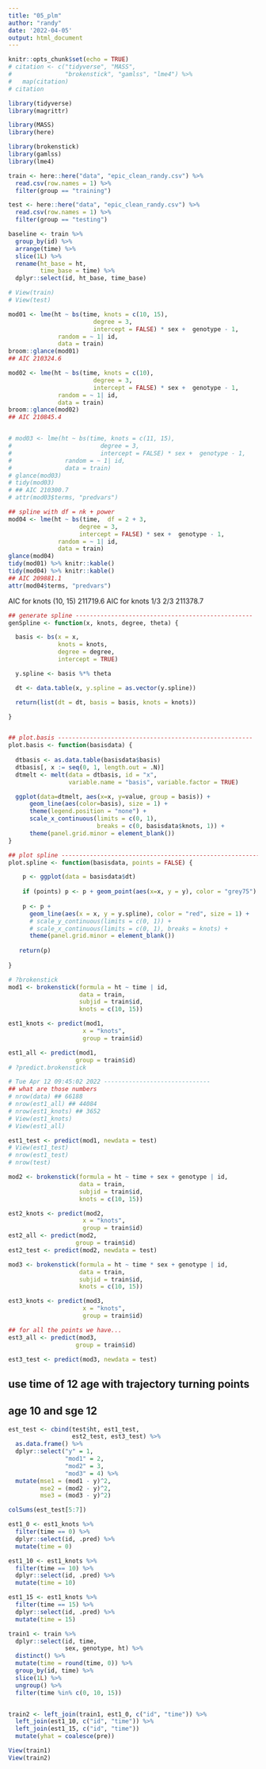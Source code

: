 ```yaml
---
title: "05_plm"
author: "randy"
date: '2022-04-05'
output: html_document
---
```


```r
knitr::opts_chunk$set(echo = TRUE)
# citation <- c("tidyverse", "MASS", 
#               "brokenstick", "gamlss", "lme4") %>% 
#   map(citation)
# citation
```


```r
library(tidyverse)
library(magrittr)

library(MASS)
library(here)

library(brokenstick)
library(gamlss)
library(lme4)
```


```r
train <- here::here("data", "epic_clean_randy.csv") %>%
  read.csv(row.names = 1) %>% 
  filter(group == "training")

test <- here::here("data", "epic_clean_randy.csv") %>%
  read.csv(row.names = 1) %>%
  filter(group == "testing")

baseline <- train %>% 
  group_by(id) %>% 
  arrange(time) %>% 
  slice(1L) %>%
  rename(ht_base = ht,
         time_base = time) %>%
  dplyr::select(id, ht_base, time_base)

# View(train)
# View(test)
```



```r
mod01 <- lme(ht ~ bs(time, knots = c(10, 15), 
                        degree = 3, 
                        intercept = FALSE) * sex +  genotype - 1,
              random = ~ 1| id,
              data = train)
broom::glance(mod01)
## AIC 210324.6	

mod02 <- lme(ht ~ bs(time, knots = c(10), 
                        degree = 3, 
                        intercept = FALSE) * sex +  genotype - 1,
              random = ~ 1| id,
              data = train)
broom::glance(mod02)
## AIC 210845.4	


# mod03 <- lme(ht ~ bs(time, knots = c(11, 15), 
#                         degree = 3, 
#                         intercept = FALSE) * sex +  genotype - 1,
#               random = ~ 1| id,
#               data = train)
# glance(mod03)
# tidy(mod03)
# ## AIC 210300.7
# attr(mod03$terms, "predvars")

## spline with df = nk + power
mod04 <- lme(ht ~ bs(time,  df = 2 + 3,
                    degree = 3, 
                    intercept = FALSE) * sex +  genotype - 1,
              random = ~ 1| id,
              data = train)
glance(mod04)
tidy(mod01) %>% knitr::kable()
tidy(mod04) %>% knitr::kable()
## AIC 209881.1
attr(mod04$terms, "predvars")

```

AIC for knots (10, 15) 211719.6	
AIC for knots 1/3 2/3 211378.7


```r
## generate spline --------------------------------------------------
genSpline <- function(x, knots, degree, theta) {

  basis <- bs(x = x, 
              knots = knots, 
              degree = degree,
              intercept = TRUE)

  y.spline <- basis %*% theta

  dt <- data.table(x, y.spline = as.vector(y.spline))

  return(list(dt = dt, basis = basis, knots = knots))

}


## plot.basis -------------------------------------------------------
plot.basis <- function(basisdata) {
  
  dtbasis <- as.data.table(basisdata$basis)
  dtbasis[, x := seq(0, 1, length.out = .N)]
  dtmelt <- melt(data = dtbasis, id = "x", 
                 variable.name = "basis", variable.factor = TRUE)

  ggplot(data=dtmelt, aes(x=x, y=value, group = basis)) +
      geom_line(aes(color=basis), size = 1) +
      theme(legend.position = "none") +
      scale_x_continuous(limits = c(0, 1), 
                         breaks = c(0, basisdata$knots, 1)) +
      theme(panel.grid.minor = element_blank())
}

## plot spline ---------------------------------------------------------
plot.spline <- function(basisdata, points = FALSE) {

    p <- ggplot(data = basisdata$dt)
    
    if (points) p <- p + geom_point(aes(x=x, y = y), color = "grey75")  
      
    p <- p + 
      geom_line(aes(x = x, y = y.spline), color = "red", size = 1) +
      # scale_y_continuous(limits = c(0, 1)) +
      # scale_x_continuous(limits = c(0, 1), breaks = knots) +
      theme(panel.grid.minor = element_blank())
       
   return(p)
  
}
```


```r
# ?brokenstick
mod1 <- brokenstick(formula = ht ~ time | id,
                    data = train,
                    subjid = train$id,
                    knots = c(10, 15))

est1_knots <- predict(mod1, 
                     x = "knots", 
                     group = train$id)

est1_all <- predict(mod1, 
                   group = train$id)
# ?predict.brokenstick

# Tue Apr 12 09:45:02 2022 ------------------------------
## what are those numbers
# nrow(data) ## 66188
# nrow(est1_all) ## 44084
# nrow(est1_knots) ## 3652
# View(est1_knots)
# View(est1_all)

est1_test <- predict(mod1, newdata = test)
# View(est1_test)
# nrow(est1_test)
# nrow(test)
```


```r
mod2 <- brokenstick(formula = ht ~ time + sex + genotype | id,
                    data = train,
                    subjid = train$id,
                    knots = c(10, 15))

est2_knots <- predict(mod2, 
                     x = "knots", 
                     group = train$id)
est2_all <- predict(mod2, 
                   group = train$id)
est2_test <- predict(mod2, newdata = test)
```


```r
mod3 <- brokenstick(formula = ht ~ time * sex + genotype | id,
                    data = train,
                    subjid = train$id,
                    knots = c(10, 15))

est3_knots <- predict(mod3, 
                     x = "knots", 
                     group = train$id)

## for all the points we have... 
est3_all <- predict(mod3, 
                   group = train$id)

est3_test <- predict(mod3, newdata = test)
```

## use time of 12 age with trajectory turning points 
## age 10 and sge 12

```r
est_test <- cbind(test$ht, est1_test, 
                  est2_test, est3_test) %>%
  as.data.frame() %>%
  dplyr::select("y" = 1,
                "mod1" = 2,
                "mod2" = 3,
                "mod3" = 4) %>%
  mutate(mse1 = (mod1 - y)^2,
         mse2 = (mod2 - y)^2,
         mse3 = (mod3 - y)^2)

colSums(est_test[5:7])
```


```r
est1_0 <- est1_knots %>%
  filter(time == 0) %>% 
  dplyr::select(id, .pred) %>%
  mutate(time = 0)

est1_10 <- est1_knots %>%
  filter(time == 10) %>% 
  dplyr::select(id, .pred) %>%
  mutate(time = 10)

est1_15 <- est1_knots %>%
  filter(time == 15) %>% 
  dplyr::select(id, .pred) %>%
  mutate(time = 15)
```

```r
train1 <- train %>% 
  dplyr::select(id, time, 
                sex, genotype, ht) %>% 
  distinct() %>%
  mutate(time = round(time, 0)) %>%
  group_by(id, time) %>%
  slice(1L) %>%
  ungroup() %>%
  filter(time %in% c(0, 10, 15)) 


train2 <- left_join(train1, est1_0, c("id", "time")) %>%
  left_join(est1_10, c("id", "time")) %>%
  left_join(est1_15, c("id", "time")) 
  mutate(yhat = coalesce(pre))

View(train1)  
View(train2)
```


